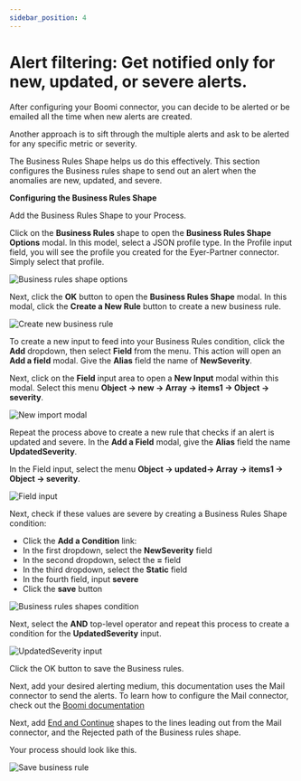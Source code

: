 ```yaml
---
sidebar_position: 4
---
```


# Alert filtering: Get notified only for new, updated, or severe alerts. 

After configuring your Boomi connector, you can decide to be alerted or be emailed all the time when new alerts are created.

Another approach is to sift through the multiple alerts and ask to be alerted for any specific metric or severity. 

The Business Rules Shape helps us do this effectively. This section configures the Business rules shape to send out an alert when the anomalies are new, updated, and severe.

**Configuring the Business Rules Shape**

Add the Business Rules Shape to your Process.

Click on the **Business Rules** shape to open the **Business Rules Shape Options** modal. In this model, select a JSON profile type. In the Profile input field, you will see the profile you created for the Eyer-Partner connector. Simply select that profile.



![Business rules shape options](./img/image4.png)




Next, click the **OK** button to open the **Business Rules Shape** modal. In this modal, click the **Create a New Rule** button to create a new business rule.



![Create new business rule](./img/image3.png)


To create a new input to feed into your Business Rules condition, click the **Add** dropdown, then select **Field** from the menu. This action will open an **Add a field** modal. Give the **Alias** field the name of **NewSeverity**.

Next, click on the **Field** input area to open a **New Input** modal within this modal. Select this menu **Object -> new -> Array -> items1 -> Object -> severity**.



![New import modal](./img/image18.png)


Repeat the process above to create a new rule that checks if an alert is updated and severe. In the **Add a Field** modal, give the **Alias** field the name **UpdatedSeverity**.

In the Field input, select the menu **Object -> updated-> Array -> items1 -> Object -> severity**.



![Field input](./img/image5.png)


Next, check if these values are severe by creating a Business Rules Shape condition:



* Click the **Add a Condition** link:
* In the first dropdown, select the **NewSeverity** field
* In the second dropdown, select the **=** field
* In the third dropdown, select the **Static** field
* In the fourth field, input **severe**
* Click the **save** button



![Business rules shapes condition](./img/image20.png)


Next, select the **AND** top-level operator and repeat this process to create a condition for the **UpdatedSeverity** input.



![UpdatedSeverity input](./img/image9.png)



Click the OK button to save the Business rules. 


Next, add your desired alerting medium, this documentation uses the Mail connector to send the alerts. To learn how to configure the Mail connector, check out the [Boomi documentation](https://help.boomi.com/docs/atomsphere/integration/connectors/r-atm-mail_connector_4e32e771-5351-4e2c-b1fd-d7bd1bd82f1a/#:~:text=Use%20the%20Mail%20connector%20to,exchanging%20data%20between%20trading%20partners.)


Next, add [End and Continue](https://help.boomi.com/docs/atomsphere/integration/process%20building/r-atm-stop_shape_d4dda1a9-8687-4418-8a3d-afe5f9174bc1/) shapes to the lines leading out from the Mail connector, and the Rejected path of the Business rules shape. 

Your process should look like this.


![Save business rule](./img/image6.png)

